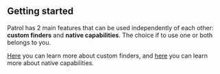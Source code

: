 ## Getting started

Patrol has 2 main features that can be used independently of each other:
**custom finders** and **native capabilities**. The choice if to use one or both
belongs to you.

[Here][custom_finders] you can learn more about custom finders, and
[here][native_capabilities] you can learn more about native capabilities.

[custom_finders]: /custom-finders/overview
[native_capabilities]: /native/overview
